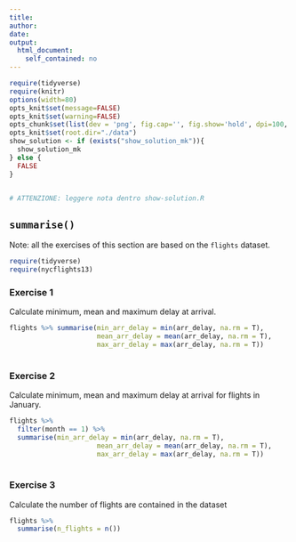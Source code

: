 ```yaml
---
title:
author:
date:
output:
  html_document:
    self_contained: no
---
```



```r
require(tidyverse) 
require(knitr) 
options(width=80)
opts_knit$set(message=FALSE)
opts_knit$set(warning=FALSE)
opts_chunk$set(list(dev = 'png', fig.cap='', fig.show='hold', dpi=100, fig.width=7, fig.height=7, fig.pos='H!'))#, fig.path="figures/lm-"))
opts_knit$set(root.dir="./data")
show_solution <- if (exists("show_solution_mk")){
  show_solution_mk
} else {
  FALSE
}


# ATTENZIONE: leggere nota dentro show-solution.R
```



## `summarise()`
Note: all the exercises of this section are based on the `flights` dataset.


```r
require(tidyverse)
require(nycflights13)
```


### Exercise 1
Calculate minimum, mean and maximum delay at arrival.

```r
flights %>% summarise(min_arr_delay = min(arr_delay, na.rm = T),
                      mean_arr_delay = mean(arr_delay, na.rm = T),
                      max_arr_delay = max(arr_delay, na.rm = T))
                      
```



### Exercise 2
Calculate minimum, mean and maximum delay at arrival for flights in January.

```r
flights %>% 
  filter(month == 1) %>%
  summarise(min_arr_delay = min(arr_delay, na.rm = T),
                      mean_arr_delay = mean(arr_delay, na.rm = T),
                      max_arr_delay = max(arr_delay, na.rm = T))
                      
```



### Exercise 3
Calculate the number of flights are contained in the dataset

```r
flights %>% 
  summarise(n_flights = n())
```

